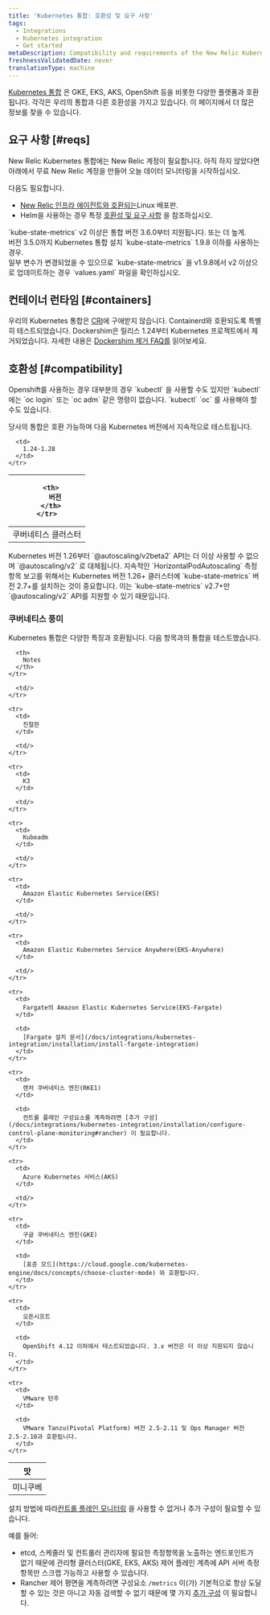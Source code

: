 ```yaml
---
title: 'Kubernetes 통합: 호환성 및 요구 사항'
tags:
  - Integrations
  - Kubernetes integration
  - Get started
metaDescription: Compatibility and requirements of the New Relic Kubernetes integration.
freshnessValidatedDate: never
translationType: machine
---
```


[Kubernetes 통합](/docs/integrations/kubernetes-integration/get-started/introduction-kubernetes-integration) 은 GKE, EKS, AKS, OpenShift 등을 비롯한 다양한 플랫폼과 호환됩니다. 각각은 우리의 통합과 다른 호환성을 가지고 있습니다. 이 페이지에서 더 많은 정보를 찾을 수 있습니다.

## 요구 사항 [#reqs]

New Relic Kubernetes 통합에는 New Relic 계정이 필요합니다. 아직 하지 않았다면 아래에서 무료 New Relic 계정을 만들어 오늘 데이터 모니터링을 시작하십시오.

다음도 필요합니다.

* [New Relic 인프라 에이전트와 호환되는](/docs/infrastructure/new-relic-infrastructure/getting-started/compatibility-requirements-new-relic-infrastructure#operating-systems)Linux 배포판.
* Helm을 사용하는 경우 특정 [호환성 및 요구 사항](/docs/kubernetes-pixie/kubernetes-integration/installation/install-kubernetes-integration-using-helm/#compatibility) 을 참조하십시오.

<Callout variant="important">
  `kube-state-metrics` v2 이상은 통합 버전 3.6.0부터 지원됩니다. 또는 더 높게. <br/>버전 3.5.0까지 Kubernetes 통합 설치 `kube-state-metrics` 1.9.8 이하를 사용하는 경우. <br/>일부 변수가 변경되었을 수 있으므로 `kube-state-metrics` 을 v1.9.8에서 v2 이상으로 업데이트하는 경우 `values.yaml` 파일을 확인하십시오.
</Callout>

## 컨테이너 런타임 [#containers]

우리의 Kubernetes 통합은 [CRI](https://kubernetes.io/docs/concepts/architecture/cri)에 구애받지 않습니다. Containerd와 호환되도록 특별히 테스트되었습니다. Dockershim은 릴리스 1.24부터 Kubernetes 프로젝트에서 제거되었습니다. 자세한 내용은 [Dockershim 제거 FAQ를](https://kubernetes.io/blog/2022/02/17/dockershim-faq/) 읽어보세요.

## 호환성 [#compatibility]

<Callout variant="important">
  Openshift를 사용하는 경우 대부분의 경우 `kubectl` 을 사용할 수도 있지만 `kubectl` 에는 `oc login` 또는 `oc adm` 같은 명령이 없습니다. `kubectl` `oc` 를 사용해야 할 수도 있습니다.
</Callout>

당사의 통합은 호환 가능하며 다음 Kubernetes 버전에서 지속적으로 테스트됩니다.

<table>
  <thead>
    <tr>
      <th style={{ width: "300px" }}/>

      <th>
        버전
      </th>
    </tr>
  </thead>

  <tbody>
    <tr>
      <td>
        쿠버네티스 클러스터
      </td>

      <td>
        1.24-1.28
      </td>
    </tr>
  </tbody>
</table>

<Callout variant="important">
  Kubernetes 버전 1.26부터 `@autoscaling/v2beta2` API는 더 이상 사용할 수 없으며 `@autoscaling/v2` 로 대체됩니다. 지속적인 `HorizontalPodAutoscaling` 측정항목 보고를 위해서는 Kubernetes 버전 1.26+ 클러스터에 `kube-state-metrics` 버전 2.7+를 설치하는 것이 중요합니다. 이는 `kube-state-metrics` v2.7+만 `@autoscaling/v2` API를 지원할 수 있기 때문입니다.
</Callout>

### 쿠버네티스 풍미

Kubernetes 통합은 다양한 특징과 호환됩니다. 다음 항목과의 통합을 테스트했습니다.

<table>
  <thead>
    <tr>
      <th style={{ width: "300px" }}>
        맛
      </th>

      <th>
        Notes
      </th>
    </tr>
  </thead>

  <tbody>
    <tr>
      <td>
        미니쿠베
      </td>

      <td/>
    </tr>

    <tr>
      <td>
        친절한
      </td>

      <td/>
    </tr>

    <tr>
      <td>
        K3
      </td>

      <td/>
    </tr>

    <tr>
      <td>
        Kubeadm
      </td>

      <td/>
    </tr>

    <tr>
      <td>
        Amazon Elastic Kubernetes Service(EKS)
      </td>

      <td/>
    </tr>

    <tr>
      <td>
        Amazon Elastic Kubernetes Service Anywhere(EKS-Anywhere)
      </td>

      <td/>
    </tr>

    <tr>
      <td>
        Fargate의 Amazon Elastic Kubernetes Service(EKS-Fargate)
      </td>

      <td>
        [Fargate 설치 문서](/docs/integrations/kubernetes-integration/installation/install-fargate-integration)
      </td>
    </tr>

    <tr>
      <td>
        랜처 쿠버네티스 엔진(RKE1)
      </td>

      <td>
        컨트롤 플레인 구성요소를 계측하려면 [추가 구성](/docs/integrations/kubernetes-integration/installation/configure-control-plane-monitoring#rancher) 이 필요합니다.
      </td>
    </tr>

    <tr>
      <td>
        Azure Kubernetes 서비스(AKS)
      </td>

      <td/>
    </tr>

    <tr>
      <td>
        구글 쿠버네티스 엔진(GKE)
      </td>

      <td>
        [표준 모드](https://cloud.google.com/kubernetes-engine/docs/concepts/choose-cluster-mode) 와 호환됩니다.
      </td>
    </tr>

    <tr>
      <td>
        오픈시프트
      </td>

      <td>
        OpenShift 4.12 이하에서 테스트되었습니다. 3.x 버전은 더 이상 지원되지 않습니다.
      </td>
    </tr>

    <tr>
      <td>
        VMware 탄주
      </td>

      <td>
        VMware Tanzu(Pivotal Platform) 버전 2.5-2.11 및 Ops Manager 버전 2.5-2.10과 호환됩니다.
      </td>
    </tr>
  </tbody>
</table>

설치 방법에 따라[컨트롤 플레인 모니터링](/docs/integrations/kubernetes-integration/installation/configure-control-plane-monitoring) 을 사용할 수 없거나 추가 구성이 필요할 수 있습니다.

예를 들어:

* etcd, 스케줄러 및 컨트롤러 관리자에 필요한 측정항목을 노출하는 엔드포인트가 없기 때문에 관리형 클러스터(GKE, EKS, AKS) 제어 플레인 계측에 API 서버 측정항목만 스크랩 가능하고 사용할 수 있습니다.
* Rancher 제어 평면을 계측하려면 구성요소 `/metrics` 이(가) 기본적으로 항상 도달할 수 있는 것은 아니고 자동 검색할 수 없기 때문에 몇 가지 [추가 구성](/docs/integrations/kubernetes-integration/installation/configure-control-plane-monitoring#rancher) 이 필요합니다.